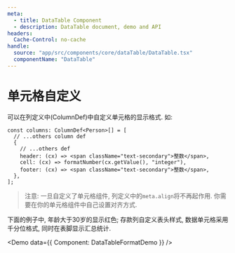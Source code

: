 ```yaml
---
meta:
  - title: DataTable Component
  - description: DataTable document, demo and API
headers:
  Cache-Control: no-cache
handle:
  source: "app/src/components/core/dataTable/DataTable.tsx"
  componentName: "DataTable"
---
```



# 单元格自定义

可以在列定义中(ColumnDef)中自定义单元格的显示格式. 如:

```tsx {5-7}
const columns: ColumnDef<Person>[] = [
  // ...others column def
  {
    // ...others def
    header: (cx) => <span className="text-secondary">整数</span>,
    cell: (cx) => formatNumber(cx.getValue(), "integer"),
    footer: (cx) => <span className="text-secondary">整数</span>,
  },
];
```

> 注意: 一旦自定义了单元格组件, 列定义中的`meta.align`将不再起作用. 你需要在你的单元格组件中自己设置对齐方式.

下面的例子中, 年龄大于30岁的显示红色; 存款列自定义表头样式, 数据单元格采用千分位格式, 同时在表脚显示汇总统计.

<Demo data={{ Component: DataTableFormatDemo }} />
